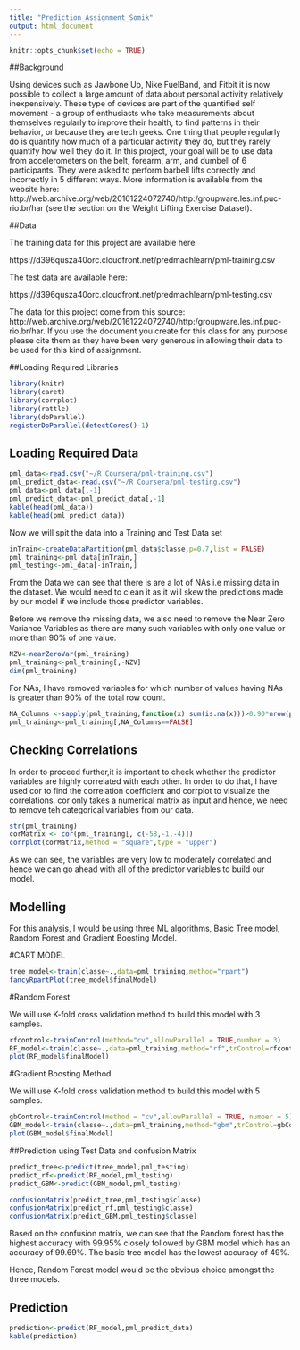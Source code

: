 ```yaml
---
title: "Prediction_Assignment_Somik"
output: html_document
---
```


```r
knitr::opts_chunk$set(echo = TRUE)
```


##Background

Using devices such as Jawbone Up, Nike FuelBand, and Fitbit it is now possible to collect a large amount of data about personal activity relatively inexpensively. These type of devices are part of the quantified self movement - a group of enthusiasts who take measurements about themselves regularly to improve their health, to find patterns in their behavior, or because they are tech geeks. One thing that people regularly do is quantify how much of a particular activity they do, but they rarely quantify how well they do it. In this project, your goal will be to use data from accelerometers on the belt, forearm, arm, and dumbell of 6 participants. They were asked to perform barbell lifts correctly and incorrectly in 5 different ways. More information is available from the website here: http://web.archive.org/web/20161224072740/http:/groupware.les.inf.puc-rio.br/har (see the section on the Weight Lifting Exercise Dataset).


##Data

The training data for this project are available here:

https://d396qusza40orc.cloudfront.net/predmachlearn/pml-training.csv

The test data are available here:

https://d396qusza40orc.cloudfront.net/predmachlearn/pml-testing.csv

The data for this project come from this source: http://web.archive.org/web/20161224072740/http:/groupware.les.inf.puc-rio.br/har. If you use the document you create for this class for any purpose please cite them as they have been very generous in allowing their data to be used for this kind of assignment.

##Loading Required Libraries

```r
library(knitr)
library(caret)
library(corrplot)
library(rattle)
library(doParallel)
registerDoParallel(detectCores()-1)
```

## Loading Required Data

```r
pml_data<-read.csv("~/R Coursera/pml-training.csv")
pml_predict_data<-read.csv("~/R Coursera/pml-testing.csv")
pml_data<-pml_data[,-1]
pml_predict_data<-pml_predict_data[,-1]
kable(head(pml_data))
kable(head(pml_predict_data))
```

Now we will spit the data into a Training and Test Data set

```r
inTrain<-createDataPartition(pml_data$classe,p=0.7,list = FALSE)
pml_training<-pml_data[inTrain,]
pml_testing<-pml_data[-inTrain,]
```

From the Data we can see that there is are a lot of NAs i.e missing data in the dataset. We would need to clean it as it will skew the predictions made by our model if we include those predictor variables.

Before we remove the missing data, we also need to remove the Near Zero Variance Variables as there are many such variables with only one value or more than 90% of one value.

```r
NZV<-nearZeroVar(pml_training)
pml_training<-pml_training[,-NZV]
dim(pml_training)
```

For NAs, I have removed variables for which number of values having NAs is greater than 90% of the total row count.

```r
NA_Columns <-sapply(pml_training,function(x) sum(is.na(x)))>0.90*nrow(pml_training)
pml_training<-pml_training[,NA_Columns==FALSE]
```

## Checking Correlations

In order to proceed further,it is important to check whether the predictor variables are highly correlated with each other. In order to do that, I have used cor to find the correlation coefficient and corrplot to visualize the correlations. cor only takes a numerical matrix as input and hence, we need to remove teh categorical variables from our data. 

```r
str(pml_training)
corMatrix <- cor(pml_training[, c(-58,-1,-4)])
corrplot(corMatrix,method = "square",type = "upper")
```

As we can see, the variables are very low to moderately correlated and hence we can go ahead with all of the predictor variables to build our model.


## Modelling

For this analysis, I would be using three ML algorithms, Basic Tree model, Random Forest and Gradient Boosting Model. 

#CART MODEL

```r
tree_model<-train(classe~.,data=pml_training,method="rpart")
fancyRpartPlot(tree_model$finalModel)
```

#Random Forest

We will use K-fold cross validation method to build this model with 3 samples.

```r
rfcontrol<-trainControl(method="cv",allowParallel = TRUE,number = 3)
RF_model<-train(classe~.,data=pml_training,method="rf",trControl=rfcontrol)
plot(RF_model$finalModel)
```

#Gradient Boosting Method

We will use K-fold cross validation method to build this model with 5 samples.

```r
gbControl<-trainControl(method = "cv",allowParallel = TRUE, number = 5)
GBM_model<-train(classe~.,data=pml_training,method="gbm",trControl=gbControl,verbose=FALSE)
plot(GBM_model$finalModel)
```


##Prediction using Test Data and confusion Matrix

```r
predict_tree<-predict(tree_model,pml_testing)
predict_rf<-predict(RF_model,pml_testing)
predict_GBM<-predict(GBM_model,pml_testing)
```

```r
confusionMatrix(predict_tree,pml_testing$classe)
confusionMatrix(predict_rf,pml_testing$classe)
confusionMatrix(predict_GBM,pml_testing$classe)
```

Based on the confusion matrix, we can see that the Random forest has the highest accuracy with 99.95% closely followed by GBM model which has an accuracy of 99.69%. The basic tree model has the lowest accuracy of 49%.

Hence, Random Forest model would be the obvious choice amongst the three models.

## Prediction

```r
prediction<-predict(RF_model,pml_predict_data)
kable(prediction)

```

